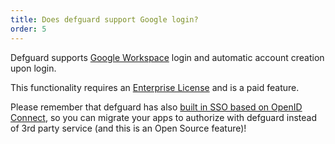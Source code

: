 ```yaml
---
title: Does defguard support Google login?
order: 5
---
```


Defguard supports <a href="https://docs.defguard.net/enterprise/external-openid-providers#google" target="_blank">Google Workspace</a> login and automatic account creation upon login.

This functionality requires an <a href="/pricing">Enterprise License</a> and is a paid feature.

Please remember that defguard has also <a href="https://docs.defguard.net/admin-and-features/openid-connect" target="_blank">built in SSO based on OpenID Connect</a>, so you can migrate your apps to authorize with defguard instead of 3rd party service (and this is an Open Source feature)!
